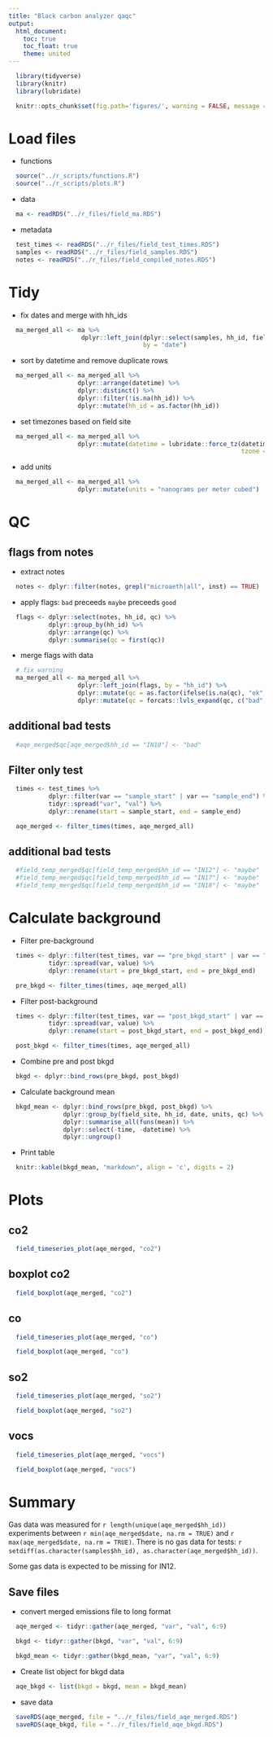 ```yaml
---
title: "Black carbon analyzer qaqc"
output:
  html_document:
    toc: true
    toc_float: true
    theme: united
---
```


```r
  library(tidyverse)
  library(knitr)
  library(lubridate)
```

```r
  knitr::opts_chunk$set(fig.path='figures/', warning = FALSE, message = FALSE)
```

# Load files

* functions

```r
  source("../r_scripts/functions.R")
  source("../r_scripts/plots.R")
```

* data

```r
  ma <- readRDS("../r_files/field_ma.RDS")
```

* metadata

```r
  test_times <- readRDS("../r_files/field_test_times.RDS")
  samples <- readRDS("../r_files/field_samples.RDS")
  notes <- readRDS("../r_files/field_compiled_notes.RDS")
```

# Tidy

* fix dates and merge with hh_ids

```r
  ma_merged_all <- ma %>%
                    dplyr::left_join(dplyr::select(samples, hh_id, field_site, date),
                                     by = "date")
```

* sort by datetime and remove duplicate rows

```r
  ma_merged_all <- ma_merged_all %>%
                   dplyr::arrange(datetime) %>%
                   dplyr::distinct() %>%
                   dplyr::filter(!is.na(hh_id)) %>%
                   dplyr::mutate(hh_id = as.factor(hh_id))

```

* set timezones based on field site

```r
  ma_merged_all <- ma_merged_all %>%
                   dplyr::mutate(datetime = lubridate::force_tz(datetime,
                                                                tzone = "Asia/Calcutta"))
```

* add units

```r
  ma_merged_all <- ma_merged_all %>%
                   dplyr::mutate(units = "nanograms per meter cubed")
```

# QC

## flags from notes

* extract notes

```r
  notes <- dplyr::filter(notes, grepl("microaeth|all", inst) == TRUE)
```

* apply flags: `bad` preceeds `maybe` preceeds `good`

```r
  flags <- dplyr::select(notes, hh_id, qc) %>%
           dplyr::group_by(hh_id) %>%
           dplyr::arrange(qc) %>%
           dplyr::summarise(qc = first(qc))
```

* merge flags with data

```r
  # fix warning
  ma_merged_all <- ma_merged_all %>%
                   dplyr::left_join(flags, by = "hh_id") %>%
                   dplyr::mutate(qc = as.factor(ifelse(is.na(qc), "ok", as.character(qc)))) %>%
                   dplyr::mutate(qc = forcats::lvls_expand(qc, c("bad", "maybe", "ok")))
```

## additional bad tests

```r
  #aqe_merged$qc[aqe_merged$hh_id == "IN10"] <- "bad"
```

## Filter only test

```r
  times <- test_times %>%
           dplyr::filter(var == "sample_start" | var == "sample_end") %>%
           tidyr::spread("var", "val") %>%
           dplyr::rename(start = sample_start, end = sample_end)
```

```r
  aqe_merged <- filter_times(times, aqe_merged_all)
```

## additional bad tests

```r
  #field_temp_merged$qc[field_temp_merged$hh_id == "IN12"] <- "maybe"
  #field_temp_merged$qc[field_temp_merged$hh_id == "IN17"] <- "maybe"
  #field_temp_merged$qc[field_temp_merged$hh_id == "IN18"] <- "maybe"
```

# Calculate background

* Filter pre-background

```r
  times <- dplyr::filter(test_times, var == "pre_bkgd_start" | var == "pre_bkgd_end") %>%
           tidyr::spread(var, value) %>%
           dplyr::rename(start = pre_bkgd_start, end = pre_bkgd_end)

  pre_bkgd <- filter_times(times, aqe_merged_all)
```

* Filter post-background

```r
  times <- dplyr::filter(test_times, var == "post_bkgd_start" | var == "post_bkgd_end") %>%
           tidyr::spread(var, value) %>%
           dplyr::rename(start = post_bkgd_start, end = post_bkgd_end)

  post_bkgd <- filter_times(times, aqe_merged_all)
```

* Combine pre and post bkgd

```r
  bkgd <- dplyr::bind_rows(pre_bkgd, post_bkgd)
```

* Calculate background mean

```r
  bkgd_mean <- dplyr::bind_rows(pre_bkgd, post_bkgd) %>%
               dplyr::group_by(field_site, hh_id, date, units, qc) %>%
               dplyr::summarise_all(funs(mean)) %>%
               dplyr::select(-time, -datetime) %>%
               dplyr::ungroup()
```

* Print table

```r
  knitr::kable(bkgd_mean, "markdown", align = 'c', digits = 2)
```

# Plots

## co2

```r
  field_timeseries_plot(aqe_merged, "co2")
```

## boxplot co2

```r
  field_boxplot(aqe_merged, "co2")
```

## co

```r
  field_timeseries_plot(aqe_merged, "co")
```

```r
  field_boxplot(aqe_merged, "co")
```

## so2

```r
  field_timeseries_plot(aqe_merged, "so2")
```


```r
  field_boxplot(aqe_merged, "so2")
```

## vocs

```r
  field_timeseries_plot(aqe_merged, "vocs")
```


```r
  field_boxplot(aqe_merged, "vocs")
```

# Summary

Gas data was measured for `r length(unique(aqe_merged$hh_id))` experiments between `r min(aqe_merged$date, na.rm = TRUE)` and `r max(aqe_merged$date, na.rm = TRUE)`. There is no gas data for tests: `r setdiff(as.character(samples$hh_id), as.character(aqe_merged$hh_id))`.

Some gas data is expected to be missing for IN12.

## Save files

* convert merged emissions file to long format

```r
  aqe_merged <- tidyr::gather(aqe_merged, "var", "val", 6:9)
```

```r
  bkgd <- tidyr::gather(bkgd, "var", "val", 6:9)

  bkgd_mean <- tidyr::gather(bkgd_mean, "var", "val", 6:9)
```

* Create list object for bkgd data

```r
  aqe_bkgd <- list(bkgd = bkgd, mean = bkgd_mean)
```

* save data

```r
  saveRDS(aqe_merged, file = "../r_files/field_aqe_merged.RDS")
  saveRDS(aqe_bkgd, file = "../r_files/field_aqe_bkgd.RDS")
```
